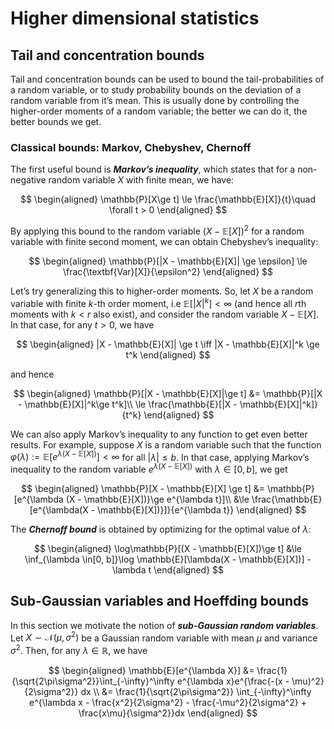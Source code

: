 # Higher dimensional statistics

## Tail and concentration bounds

Tail and concentration bounds can be used to bound the tail-probabilities of a random variable, or to
study probability bounds on the deviation of a random variable from it's mean. This is usually done by
controlling the higher-order moments of a random variable; the better we can do it, the better bounds
we get.

### Classical bounds: Markov, Chebyshev, Chernoff

The first useful bound is ***Markov's inequality***, which states that for a non-negative random variable $X$
with finite mean, we have:

$$
    \begin{aligned}
        \mathbb{P}[X\ge t] \le \frac{\mathbb{E}[X]}{t}\quad \forall t > 0
    \end{aligned}
$$

By applying this bound to the random variable $(X - \mathbb{E}[X])^2$ for a random variable with finite
second moment, we can obtain Chebyshev's inequality:

$$
    \begin{aligned}
       \mathbb{P}[|X - \mathbb{E}[X]| \ge \epsilon] \le \frac{\textbf{Var}[X]}{\epsilon^2}
    \end{aligned}
$$

Let's try generalizing this to higher-order moments. So, let $X$ be a random variable with finite $k$-th order moment, i.e
$\mathbb{E}[|X|^k] < \infty$ (and hence all $r$th moments with $k < r$ also exist), and consider the random variable
$X - \mathbb{E}[X]$. In that case, for any $t > 0$, we have

$$
    \begin{aligned}
        |X - \mathbb{E}[X]| \ge t \iff |X - \mathbb{E}[X]|^k \ge t^k 
    \end{aligned}
$$

and hence

$$
    \begin{aligned}
        \mathbb{P}[|X - \mathbb{E}[X]|\ge t] &= \mathbb{P}[|X - \mathbb{E}[X]|^k\ge t^k]\\
        \le \frac{\mathbb{E}[|X - \mathbb{E}[X]|^k]}{t^k}
    \end{aligned}
$$

We can also apply Markov's inequality to any function to get even better results. For example, suppose $X$ is a random
variable such that the function $\varphi(\lambda) := \mathbb{E}[e^{\lambda (X - \mathbb{E}[X])}] < \infty$ for all $|\lambda| \le b$. In that case, 
applying Markov's inequality to the random variable $e^{\lambda(X - \mathbb{E}[X])}$ with $\lambda\in[0, b]$, we get

$$
    \begin{aligned}
        \mathbb{P}[X - \mathbb{E}[X] \ge t] &= \mathbb{P}[e^{\lambda (X - \mathbb{E}[X])}\ge e^{\lambda t}]\\
        &\le \frac{\mathbb{E}[e^{\lambda(X - \mathbb{E}[X])}]}{e^{\lambda t}}
    \end{aligned}
$$

The ***Chernoff bound*** is obtained by optimizing for the optimal value of $\lambda$:

$$
    \begin{aligned}
        \log\mathbb{P}[(X - \mathbb{E}[X])\ge t] &\le \inf_{\lambda \in[0, b]}\log \mathbb{E}[\lambda(X - \mathbb{E}[X])] - \lambda t
    \end{aligned}
$$

## Sub-Gaussian variables and Hoeffding bounds

In this section we motivate the notion of ***sub-Gaussian random variables***. Let $X\sim \mathcal{N}(\mu, \sigma^2)$ be a Gaussian random
variable with mean $\mu$ and variance $\sigma^2$. Then, for any $\lambda\in\mathbb{R}$, we have

$$
    \begin{aligned}
        \mathbb{E}[e^{\lambda X}] &= \frac{1}{\sqrt{2\pi\sigma^2}}\int_{-\infty}^\infty e^{\lambda x}e^{\frac{-(x - \mu)^2}{2\sigma^2}} dx \\
        &= \frac{1}{\sqrt{2\pi\sigma^2}} \int_{-\infty}^\infty e^{\lambda x - \frac{x^2}{2\sigma^2} - \frac{-\mu^2}{2\sigma^2} + \frac{x\mu}{\sigma^2}}dx 
    \end{aligned}
$$

